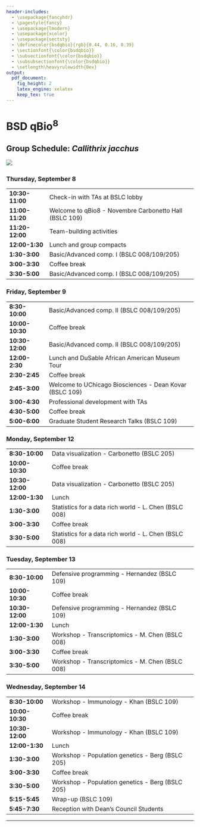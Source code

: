 ```yaml
---
header-includes:
  - \usepackage{fancyhdr}
  - \pagestyle{fancy}
  - \usepackage{lmodern}
  - \usepackage{xcolor}
  - \usepackage{sectsty}
  - \definecolor{bsdqbio}{rgb}{0.44, 0.16, 0.39}
  - \sectionfont{\color{bsdqbio}}
  - \subsectionfont{\color{bsdqbio}}
  - \subsubsectionfont{\color{bsdqbio}}
  - \setlength\heavyrulewidth{0ex}
output:
  pdf_document:
    fig_height: 2
    latex_engine: xelatex
    keep_tex: true
---
```

# BSD qBio$^8$ 

## Group Schedule: *Callithrix jacchus*
 ![](https://github.com/StefanoAllesina/BSD-QBio5/raw/master/logo_group/Callithrix_jacchus.png)     

### Thursday, September 8 

------------------    ---------------------------------------------------------
**10:30-11:00**       Check-in with TAs at BSLC lobby                          
**11:00-11:20**       Welcome to qBio8 - Novembre Carbonetto Hall (BSLC 109)   
**11:20-12:00**       Team-building activities                                 
**12:00-1:30**        Lunch and group compacts                                 
**1:30-3:00**         Basic/Advanced comp. I (BSLC 008/109/205)                
**3:00-3:30**         Coffee break                                             
**3:30-5:00**         Basic/Advanced comp. I (BSLC 008/109/205)                
------------------    ---------------------------------------------------------

### Friday, September 9 

------------------    ---------------------------------------------------------
**8:30-10:00**        Basic/Advanced comp. II (BSLC 008/109/205)               
**10:00-10:30**       Coffee break                                             
**10:30-12:00**       Basic/Advanced comp. II (BSLC 008/109/205)               
**12:00-2:30**         Lunch and DuSable African American Museum Tour          
**2:30-2:45**         Coffee break                                             
**2:45-3:00**         Welcome to UChicago Biosciences - Dean Kovar (BSLC 109)  
**3:00-4:30**         Professional development with TAs                        
**4:30-5:00**         Coffee break                                             
**5:00-6:00**         Graduate Student Research Talks (BSLC 109)               
------------------    ---------------------------------------------------------

### Monday, September 12 

------------------    ---------------------------------------------------------
**8:30-10:00**        Data visualization - Carbonetto (BSLC 205)               
**10:00-10:30**       Coffee break                                             
**10:30-12:00**       Data visualization - Carbonetto (BSLC 205)               
**12:00-1:30**        Lunch                                                    
**1:30-3:00**         Statistics for a data rich world - L. Chen (BSLC 008)    
**3:00-3:30**         Coffee break                                             
**3:30-5:00**         Statistics for a data rich world - L. Chen (BSLC 008)    
------------------    ---------------------------------------------------------

### Tuesday, September 13 

------------------    ---------------------------------------------------------
**8:30-10:00**        Defensive programming - Hernandez (BSLC 109)             
**10:00-10:30**       Coffee break                                             
**10:30-12:00**       Defensive programming - Hernandez (BSLC 109)             
**12:00-1:30**        Lunch                                                    
**1:30-3:00**         Workshop - Transcriptomics - M. Chen (BSLC 008)          
**3:00-3:30**         Coffee break                                             
**3:30-5:00**         Workshop - Transcriptomics - M. Chen (BSLC 008)          
------------------    ---------------------------------------------------------

### Wednesday, September 14 

------------------    ---------------------------------------------------------
**8:30-10:00**        Workshop - Immunology - Khan (BSLC 109)                  
**10:00-10:30**       Coffee break                                             
**10:30-12:00**       Workshop - Immunology - Khan (BSLC 109)                  
**12:00-1:30**        Lunch                                                    
**1:30-3:00**         Workshop - Population genetics - Berg (BSLC 205)         
**3:00-3:30**         Coffee break                                             
**3:30-5:00**         Workshop - Population genetics - Berg (BSLC 205)         
**5:15-5:45**         Wrap-up (BSLC 109)                                       
**5:45-7:30**         Reception with Dean's Council Students                   
------------------    ---------------------------------------------------------



-------

